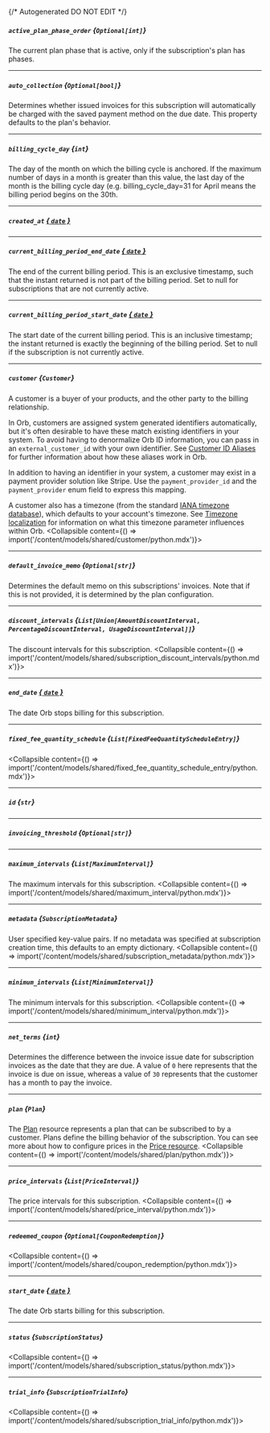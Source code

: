 {/* Autogenerated DO NOT EDIT  */}

##### `active_plan_phase_order` *{`Optional[int]`}*
The current plan phase that is active, only if the subscription's plan has phases.

---
##### `auto_collection` *{`Optional[bool]`}*
Determines whether issued invoices for this subscription will automatically be charged with the saved payment method on the due date. This property defaults to the plan's behavior.

---
##### `billing_cycle_day` *{`int`}*
The day of the month on which the billing cycle is anchored. If the maximum number of days in a month is greater than this value, the last day of the month is the billing cycle day (e.g. billing_cycle_day\=31 for April means the billing period begins on the 30th.

---
##### `created_at` [*{ `date` }*](https://docs.python.org/3/library/datetime.html#date-objects)

---
##### `current_billing_period_end_date` [*{ `date` }*](https://docs.python.org/3/library/datetime.html#date-objects)
The end of the current billing period. This is an exclusive timestamp, such that the instant returned is not part of the billing period. Set to null for subscriptions that are not currently active.

---
##### `current_billing_period_start_date` [*{ `date` }*](https://docs.python.org/3/library/datetime.html#date-objects)
The start date of the current billing period. This is an inclusive timestamp; the instant returned is exactly the beginning of the billing period. Set to null if the subscription is not currently active.

---
##### `customer` *{`Customer`}*
A customer is a buyer of your products, and the other party to the billing relationship.

In Orb, customers are assigned system generated identifiers automatically, but it's often desirable to have these
match existing identifiers in your system. To avoid having to denormalize Orb ID information, you can pass in an
`external_customer_id` with your own identifier. See
[Customer ID Aliases](../guides/events\-and\-metrics/customer\-aliases) for further information about how these
aliases work in Orb.

In addition to having an identifier in your system, a customer may exist in a payment provider solution like
Stripe. Use the `payment_provider_id` and the `payment_provider` enum field to express this mapping.

A customer also has a timezone (from the standard [IANA timezone database](https://www.iana.org/time\-zones)), which
defaults to your account's timezone. See [Timezone localization](../guides/product\-catalog/timezones.md) for
information on what this timezone parameter influences within Orb.
<Collapsible content={() => import('/content/models/shared/customer/python.mdx')}>
</Collapsible>

---
##### `default_invoice_memo` *{`Optional[str]`}*
Determines the default memo on this subscriptions' invoices. Note that if this is not provided, it is determined by the plan configuration.

---
##### `discount_intervals` *{`List[Union[AmountDiscountInterval, PercentageDiscountInterval, UsageDiscountInterval]]`}*
The discount intervals for this subscription.
<Collapsible content={() => import('/content/models/shared/subscription_discount_intervals/python.mdx')}>
</Collapsible>

---
##### `end_date` [*{ `date` }*](https://docs.python.org/3/library/datetime.html#date-objects)
The date Orb stops billing for this subscription.

---
##### `fixed_fee_quantity_schedule` *{`List[FixedFeeQuantityScheduleEntry]`}*
<Collapsible content={() => import('/content/models/shared/fixed_fee_quantity_schedule_entry/python.mdx')}>
</Collapsible>

---
##### `id` *{`str`}*

---
##### `invoicing_threshold` *{`Optional[str]`}*

---
##### `maximum_intervals` *{`List[MaximumInterval]`}*
The maximum intervals for this subscription.
<Collapsible content={() => import('/content/models/shared/maximum_interval/python.mdx')}>
</Collapsible>

---
##### `metadata` *{`SubscriptionMetadata`}*
User specified key\-value pairs. If no metadata was specified at subscription creation time, this defaults to an empty dictionary.
<Collapsible content={() => import('/content/models/shared/subscription_metadata/python.mdx')}>
</Collapsible>

---
##### `minimum_intervals` *{`List[MinimumInterval]`}*
The minimum intervals for this subscription.
<Collapsible content={() => import('/content/models/shared/minimum_interval/python.mdx')}>
</Collapsible>

---
##### `net_terms` *{`int`}*
Determines the difference between the invoice issue date for subscription invoices as the date that they are due. A value of `0` here represents that the invoice is due on issue, whereas a value of `30` represents that the customer has a month to pay the invoice.

---
##### `plan` *{`Plan`}*
The [Plan](../guides/core\-concepts.mdx\#plan\-and\-price) resource represents a plan that can be subscribed to by a
customer. Plans define the billing behavior of the subscription. You can see more about how to configure prices
in the [Price resource](/reference/price).
<Collapsible content={() => import('/content/models/shared/plan/python.mdx')}>
</Collapsible>

---
##### `price_intervals` *{`List[PriceInterval]`}*
The price intervals for this subscription.
<Collapsible content={() => import('/content/models/shared/price_interval/python.mdx')}>
</Collapsible>

---
##### `redeemed_coupon` *{`Optional[CouponRedemption]`}*
<Collapsible content={() => import('/content/models/shared/coupon_redemption/python.mdx')}>
</Collapsible>

---
##### `start_date` [*{ `date` }*](https://docs.python.org/3/library/datetime.html#date-objects)
The date Orb starts billing for this subscription.

---
##### `status` *{`SubscriptionStatus`}*
<Collapsible content={() => import('/content/models/shared/subscription_status/python.mdx')}>
</Collapsible>

---
##### `trial_info` *{`SubscriptionTrialInfo`}*
<Collapsible content={() => import('/content/models/shared/subscription_trial_info/python.mdx')}>
</Collapsible>

